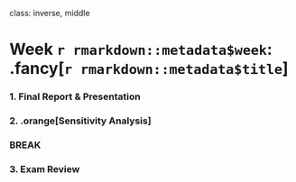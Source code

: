 
class: inverse, middle

# Week `r rmarkdown::metadata$week`: .fancy[`r rmarkdown::metadata$title`]

### 1. Final Report & Presentation
### 2. .orange[Sensitivity Analysis]

### BREAK

### 3. Exam Review
